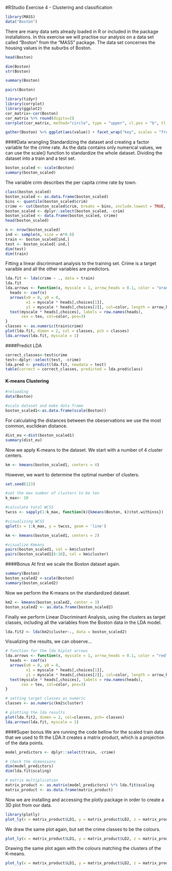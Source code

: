 #RStudio Exercise 4 - Clustering and classification

```r
library(MASS)
data("Boston")
```

There are many data sets already loaded in R or included in the package installations. In this exercise we will practise our analysis on a data set called "Boston" from the "MASS" package. 
The data set concernes the housing values in the suburbs of Boston.

```r
head(Boston)
```

```r
dim(Boston)
str(Boston)
```

```r
summary(Boston)
```

```r
pairs(Boston)
```
```r
library(tidyr)
library(corrplot)
library(ggplot2)
cor_matrix<-cor(Boston)
cor_matrix %>% round(digits=2)
corrplot(cor_matrix, method="circle", type = "upper", cl.pos = "b", tl.pos = "d", tl.cex = 0.6)
```
```r
gather(Boston) %>% ggplot(aes(value)) + facet_wrap("key", scales = "free") + geom_bar()
```

####Data wrangling 
Standardizing the dataset and creating a factor variable for the crime rate. As the data contains only numerical values, we can use the scale() function to standardize the whole dataset. Dividing the dataset into a train and a test set.

```r
boston_scaled <- scale(Boston)
summary(boston_scaled)
```
 The variable crim describes the per capita crime rate by town.
```r
class(boston_scaled)
boston_scaled <- as.data.frame(boston_scaled)
bins <- quantile(boston_scaled$crim)
crime <- cut(boston_scaled$crim, breaks = bins, include.lowest = TRUE, labels = c("low", "med_low", "med_high", "high"))
boston_scaled <- dplyr::select(boston_scaled, -crim)
boston_scaled <- data.frame(boston_scaled, crime)
head(boston_scaled)
```

```r
n <- nrow(boston_scaled)
ind <- sample(n, size = n*0.8)
train <- boston_scaled[ind,]
test <- boston_scaled[-ind,]
dim(test)
dim(train)
```

Fitting a linear discriminant analysis to the training set. Crime is a target varaible and all the other variables are predictors.

```r
lda.fit <- lda(crime ~ ., data = train)
lda.fit
lda.arrows <- function(x, myscale = 1, arrow_heads = 0.1, color = "orange", tex = 0.75, choices = c(1,2)){
  heads <- coef(x)
  arrows(x0 = 0, y0 = 0, 
         x1 = myscale * heads[,choices[1]], 
         y1 = myscale * heads[,choices[2]], col=color, length = arrow_heads)
  text(myscale * heads[,choices], labels = row.names(heads), 
       cex = tex, col=color, pos=3)
}
classes <- as.numeric(train$crime)
plot(lda.fit, dimen = 2, col = classes, pch = classes)
lda.arrows(lda.fit, myscale = 1)

```

####Predict LDA
```r
correct_classes<-test$crime
test<-dplyr::select(test, -crime)
lda.pred <- predict(lda.fit, newdata = test)
table(correct = correct_classes, predicted = lda.pred$class)
```

#### K-means Clustering

```r
#reloading
data(Boston)

#scale dataset and make data frame
boston_scaled1<-as.data.frame(scale(Boston))
```

For calculating the distances between the obeservations we use the most common, euclidean distance.

```r
dist_eu <-dist(boston_scaled1)
summary(dist_eu)
```

Now we apply K-means to the dataset. We start with a number of 4 cluster centers.
```r
km <- kmeans(boston_scaled1, centers = 4)
```
However, we want to determine the optimal number of clusters.
```r
set.seed(123)

#set the max number of clusters to be ten
k_max<- 10

#calculate total WCSS
twcss <- sapply(1:k_max, function(k){kmeans(Boston, k)$tot.withinss})

#visualizing WCSS
qplot(x = 1:k_max, y = twcss, geom = 'line')
```

```r
km <- kmeans(boston_scaled1, centers = 2)

#visualize Kmeans
pairs(boston_scaled1, col = km$cluster)
pairs(boston_scaled1[6:10], col = km$cluster)
```


####Bonus
At first we scale the Boston dataset again.
```r
summary(Boston)
boston_scaled2 <-scale(Boston)
summary(boston_scaled2)
```
Now we perform the K-means on the standardized dataset.

```r
km2 <- kmeans(boston_scaled2, center = 3)
boston_scaled2 <- as.data.frame(boston_scaled2)
```

Finally we perform Linear Discriminant Analysis, using the clusters as target classes, including all the variables from the Boston data in the LDA model.
```r
lda.fit2 <- lda(km2$cluster~., data = boston_scaled2)
```
Visualizing the results, we can observe...

```r
# function for the lda biplot arrows
lda.arrows <- function(x, myscale = 1, arrow_heads = 0.1, color = "red", tex = 0.75, choices = c(1,2)){
  heads <- coef(x)
  arrows(x0 = 0, y0 = 0, 
         x1 = myscale * heads[,choices[1]], 
         y1 = myscale * heads[,choices[2]], col=color, length = arrow_heads)
  text(myscale * heads[,choices], labels = row.names(heads), 
       cex = tex, col=color, pos=3)
}

# setting target classes as numeric
classes <- as.numeric(km2$cluster)

# plotting the lda results
plot(lda.fit2, dimen = 2, col=classes, pch= classes)
lda.arrows(lda.fit, myscale = 1)
```

####Super bonus
We are running the code bellow for the scaled train data that we used to fit the LDA.It creates a matrix product, which is a projection of the data points.

```r
model_predictors <- dplyr::select(train, -crime)

# check the dimensions
dim(model_predictors)
dim(lda.fit$scaling)

# matrix multiplication
matrix_product <- as.matrix(model_predictors) %*% lda.fit$scaling
matrix_product <- as.data.frame(matrix_product)
```
Now we are installing and accessing the plotly package in order to create a 3D plot from our data.
```r
library(plotly)
plot_ly(x = matrix_product$LD1, y = matrix_product$LD2, z = matrix_product$LD3, type= 'scatter3d', mode='markers')
```

We draw the same plot again, but set the crime classes to be the colours.
```r
plot_ly(x = matrix_product$LD1, y = matrix_product$LD2, z = matrix_product$LD3, type= 'scatter3d', mode='markers', color = train$crime)
```

Drawing the same plot again with the colours matching the clusters of the K-means.
```r
plot_ly(x = matrix_product$LD1, y = matrix_product$LD2, z = matrix_product$LD3, type= 'scatter3d', mode='markers', color = train$cl)
```















